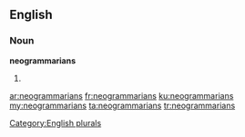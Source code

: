 ==English==

===Noun===
'''neogrammarians'''

# {{plural of|neogrammarian}}

[[Category:English plurals]]

[[ar:neogrammarians]]
[[fr:neogrammarians]]
[[ku:neogrammarians]]
[[my:neogrammarians]]
[[ta:neogrammarians]]
[[tr:neogrammarians]]